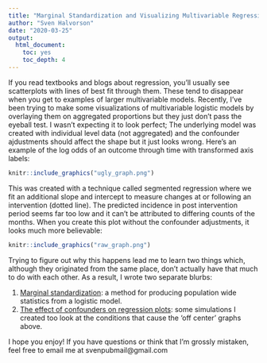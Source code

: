 ```yaml
---
title: "Marginal Standardization and Visualizing Multivariable Regression Through Time"
author: "Sven Halvorson"
date: "2020-03-25"
output:
  html_document:
    toc: yes
    toc_depth: 4
---
```


If you read textbooks and blogs about regression, you'll usually see scatterplots with lines of best fit through them. These tend to disappear when you get to examples of larger multivariable models. Recently, I've been trying to make some visualizations of multivariable logistic models by overlaying them on aggregated proportions but they just don't pass the eyeball test. I wasn't expecting it to look perfect; The underlying model was created with individual level data (not aggregated) and the confounder ajdustments should affect the shape but it just looks wrong. Here's an example of the log odds of an outcome through time with transformed axis labels:
  
```r
knitr::include_graphics("ugly_graph.png")
``` 

This was created with a technique called segmented regression where we fit an additional slope and intercept to measure changes at or following an intervention (dotted line). The predicted incidence in post intervention period seems far too low and it can't be attributed to differing counts of the months. When you create this plot without the confounder adjustments, it looks much more believable:  
  

```r
knitr::include_graphics("raw_graph.png")
```
  
Trying to figure out why this happens lead me to learn two things which, although they originated from the same place, don't actually have that much to do with each other. As a result, I wrote two separate blurbs:  
  
1. [Marginal standardization](https://svenhalvorson.github.io/party_page/portfolio/marginal_standardization): a method for producing population wide statistics from a logistic model.  
2. [The effect of confounders on regression plots](https://svenhalvorson.github.io/party_page/portfolio/regression_simulation): some simulations I created too look at the conditions that cause the 'off center' graphs above.  
  
I hope you enjoy! If you have questions or think that I'm grossly mistaken, feel free to email me at svenpubmail@gmail.com

